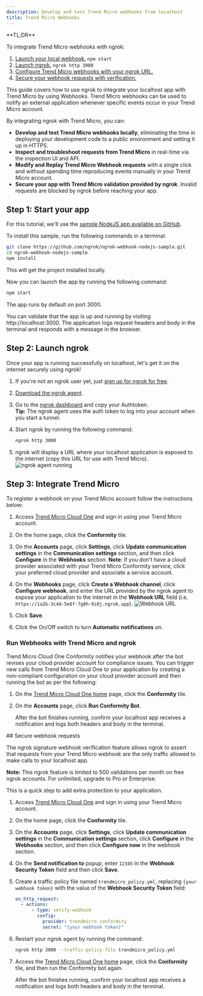 ```yaml
---
description: Develop and test Trend Micro webhooks from localhost
title: Trend Micro Webhooks
---
```


<Tip>
**TL;DR**



To integrate Trend Micro webhooks with ngrok:

1. [Launch your local webhook.](#start-your-app) `npm start`
1. [Launch ngrok.](#start-ngrok) `ngrok http 3000`
1. [Configure Trend Micro webhooks with your ngrok URL.](#setup-webhook)
1. [Secure your webhook requests with verification.](#security)
</Tip>

This guide covers how to use ngrok to integrate your localhost app with Trend Micro by using Webhooks.
Trend Micro webhooks can be used to notify an external application whenever specific events occur in your Trend Micro account.

By integrating ngrok with Trend Micro, you can:

- **Develop and test Trend Micro webhooks locally**, eliminating the time in deploying your development code to a public environment and setting it up in HTTPS.
- **Inspect and troubleshoot requests from Trend Micro** in real-time via the inspection UI and API.
- **Modify and Replay Trend Micro Webhook requests** with a single click and without spending time reproducing events manually in your Trend Micro account.
- **Secure your app with Trend Micro validation provided by ngrok**. Invalid requests are blocked by ngrok before reaching your app.

## **Step 1**: Start your app 

For this tutorial, we'll use the [sample NodeJS app available on GitHub](https://github.com/ngrok/ngrok-webhook-nodejs-sample).

To install this sample, run the following commands in a terminal:

```bash
git clone https://github.com/ngrok/ngrok-webhook-nodejs-sample.git
cd ngrok-webhook-nodejs-sample
npm install
```

This will get the project installed locally.

Now you can launch the app by running the following command:

```bash
npm start
```

The app runs by default on port 3000.

You can validate that the app is up and running by visiting http://localhost:3000. The application logs request headers and body in the terminal and responds with a message in the browser.

## **Step 2**: Launch ngrok 

Once your app is running successfully on localhost, let's get it on the internet securely using ngrok!

1. If you're not an ngrok user yet, just [sign up for ngrok for free](https://ngrok.com/signup).

1. [Download the ngrok agent](https://download.ngrok.com).

1. Go to the [ngrok dashboard](https://dashboard.ngrok.com) and copy your Authtoken. <br />
   **Tip:** The ngrok agent uses the auth token to log into your account when you start a tunnel.
1. Start ngrok by running the following command:

   ```bash
   ngrok http 3000
   ```

1. ngrok will display a URL where your localhost application is exposed to the internet (copy this URL for use with Trend Micro).
   ![ngrok agent running](/img/integrations/launch_ngrok_tunnel.png)

## **Step 3**: Integrate Trend Micro 

To register a webhook on your Trend Micro account follow the instructions below:

1. Access [Trend Micro Cloud One](https://cloudone.trendmicro.com/) and sign in using your Trend Micro account.

1. On the home page, click the **Conformity** tile.

1. On the **Accounts** page, click **Settings**, click **Update communication settings** in the **Communication settings** section, and then click **Configure** in the **Webhooks** section.
   **Note**: If you don't have a cloud provider associated with your Trend Micro Conformity service, click your preferred cloud provider and associate a service account.

1. On the **Webhooks** page, click **Create a Webhook channel**, click **Configure webhook**, and enter the URL provided by the ngrok agent to expose your application to the internet in the **Webhook URL** field (i.e. `https://1a2b-3c4d-5e6f-7g8h-9i0j.ngrok.app`).
   ![Webhook URL](img/ngrok_url_configuration_trendmicro.png)

1. Click **Save**.

1. Click the On/Off switch to turn **Automatic notifications** on.

### Run Webhooks with Trend Micro and ngrok

Trend Micro Cloud One Conformity notifies your webhook after the bot revises your cloud provider account for compliance issues.
You can trigger new calls from Trend Micro Cloud One to your application by creating a non-compliant configuration on your cloud provider account and then running the bot as per the following:

1. On the [Trend Micro Cloud One home](https://cloudone.trendmicro.com/home) page, click the **Conformity** tile.

1. On the **Accounts** page, click **Run Conformity Bot**.

   After the bot finishes running, confirm your localhost app receives a notification and logs both headers and body in the terminal.

<InspectingRequests />

<ReplayingRequests />
## Secure webhook requests 

The ngrok signature webhook verification feature allows ngrok to assert that requests from your Trend Micro webhook are the only traffic allowed to make calls to your localhost app.

**Note:** This ngrok feature is limited to 500 validations per month on free ngrok accounts. For unlimited, upgrade to Pro or Enterprise.

This is a quick step to add extra protection to your application.

1. Access [Trend Micro Cloud One](https://cloudone.trendmicro.com/) and sign in using your Trend Micro account.

1. On the home page, click the **Conformity** tile.

1. On the **Accounts** page, click **Settings**, click **Update communication settings** in the **Communication settings** section, click **Configure** in the **Webhooks** section, and then click **Configure now** in the webhook section.

1. On the **Send notification to** popup, enter `12345` in the **Webhook Security Token** field and then click **Save**.

1. Create a traffic policy file named `trendmicro_policy.yml`, replacing `{your webhook token}` with the value of the **Webhook Security Token** field:

   ```yaml
   on_http_request:
     - actions:
         - type: verify-webhook
           config:
             provider: trendmicro_conformity
             secret: "{your webhook token}"
   ```

1. Restart your ngrok agent by running the command:

   ```bash
   ngrok http 3000 --traffic-policy-file trendmicro_policy.yml
   ```

1. Access the [Trend Micro Cloud One home](https://cloudone.trendmicro.com/home) page, click the **Conformity** tile, and then run the Conformity bot again.

   After the bot finishes running, confirm your localhost app receives a notification and logs both headers and body in the terminal.
